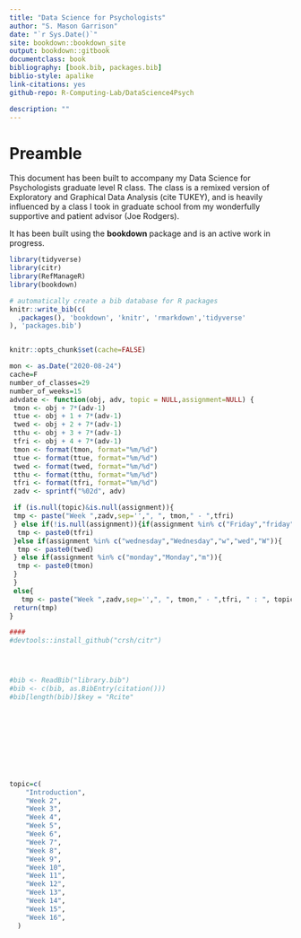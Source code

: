 ```yaml
--- 
title: "Data Science for Psychologists"
author: "S. Mason Garrison"
date: "`r Sys.Date()`"
site: bookdown::bookdown_site
output: bookdown::gitbook
documentclass: book
bibliography: [book.bib, packages.bib]
biblio-style: apalike
link-citations: yes
github-repo: R-Computing-Lab/DataScience4Psych

description: ""
---
```


# Preamble

This document has been built to accompany my Data Science for Psychologists graduate level R class. The class is a remixed version of Exploratory and Graphical Data Analysis (cite TUKEY), and is heavily influenced by a class I took in graduate school from my wonderfully supportive and patient advisor (Joe Rodgers). 

It has been built using the **bookdown** package and is an active work in progress. 


```r

library(tidyverse)
library(citr)
library(RefManageR)
library(bookdown)

# automatically create a bib database for R packages
knitr::write_bib(c(
  .packages(), 'bookdown', 'knitr', 'rmarkdown','tidyverse'
), 'packages.bib')


knitr::opts_chunk$set(cache=FALSE)
```
```r
mon <- as.Date("2020-08-24")
cache=F
number_of_classes=29
number_of_weeks=15
advdate <- function(obj, adv, topic = NULL,assignment=NULL) {
 tmon <- obj + 7*(adv-1)
 ttue <- obj + 1 + 7*(adv-1)
 twed <- obj + 2 + 7*(adv-1)
 tthu <- obj + 3 + 7*(adv-1)
 tfri <- obj + 4 + 7*(adv-1)
 tmon <- format(tmon, format="%m/%d")
 ttue <- format(ttue, format="%m/%d")
 twed <- format(twed, format="%m/%d")
 tthu <- format(tthu, format="%m/%d")
 tfri <- format(tfri, format="%m/%d")
 zadv <- sprintf("%02d", adv)

 if (is.null(topic)&is.null(assignment)){
 tmp <- paste("Week ",zadv,sep='',", ", tmon," - ",tfri)
 } else if(!is.null(assignment)){if(assignment %in% c("Friday","friday","f","fri")){
  tmp <- paste0(tfri)
 }else if(assignment %in% c("wednesday","Wednesday","w","wed","W")){
  tmp <- paste0(twed)
 } else if(assignment %in% c("monday","Monday","m")){
  tmp <- paste0(tmon)
 }
 }
 else{ 
   tmp <- paste("Week ",zadv,sep='',", ", tmon," - ",tfri, " : ", topic[adv])}
 return(tmp)
}

####
#devtools::install_github("crsh/citr")




#bib <- ReadBib("library.bib")
#bib <- c(bib, as.BibEntry(citation()))
#bib[length(bib)]$key = "Rcite"










topic=c(	
	"Introduction", 
	"Week 2",
	"Week 3",
	"Week 4",
	"Week 5",
	"Week 6",
	"Week 7",
	"Week 8",
	"Week 9", 
	"Week 10",
	"Week 11",
	"Week 12",
	"Week 13",
	"Week 14",
	"Week 15",
	"Week 16",
  )
```

